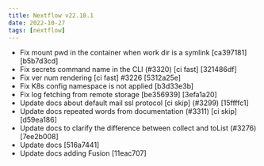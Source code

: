 ---
title: Nextflow v22.10.1
date: 2022-10-27
tags: [nextflow]
---

- Fix mount pwd in the container when work dir is a symlink [ca397181] [b5b7d3cd] <Paolo Di Tommaso>
- Fix secrets command name in the CLI (#3320) [ci fast] [321486df] <Marcel Ribeiro Dantas>
- Fix ver num rendering [ci fast] #3226 [5312a25e] <Paolo Di Tommaso>
- Fix K8s config namespace is not applied [b3d33e3b] <Paolo Di Tommaso>
- Fix log fetching from remote storage [be356939] [3efa1a20] <Paolo Di Tommaso>
- Update docs about default mail ssl protocol [ci skip] (#3299) [15ffffc1] <Ben Sherman>
- Update docs repeated words from documentation (#3311) [ci skip] [d59ea186] <Marcel Ribeiro Dantas>
- Update docs to clarify the difference between collect and toList (#3276) [7ee2b008] <Marcel Ribeiro Dantas>
- Update docs [516a7441] <Paolo Di Tommaso>
- Update docs adding Fusion [11eac707] <Paolo Di Tommaso>
